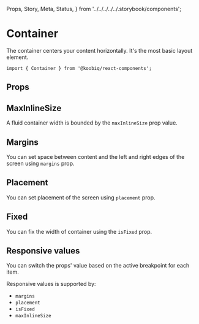   Props,
  Story,
  Meta,
  Status,
} from '../../../../../.storybook/components';


<Meta of={Stories} />

# Container

<Status variant="stable" />

The container centers your content horizontally. It's the most basic layout element.

```tsx
import { Container } from '@koobiq/react-components';
```

<Story of={Stories.Base} />

## Props

<Props />

## MaxInlineSize

A fluid container width is bounded by the `maxInlineSize` prop value.

<Story of={Stories.MaxInlineSize} />

## Margins

You can set space between content and the left and right edges of the screen using `margins` prop.

<Story of={Stories.Margins} />

## Placement

You can set placement of the screen using `placement` prop.

<Story of={Stories.Placement} />

## Fixed

You can fix the width of container using the `isFixed` prop.

<Story of={Stories.Fixed} />

## Responsive values

You can switch the props' value based on the active breakpoint for each item.

Responsive values is supported by:

- `margins`
- `placement`
- `isFixed`
- `maxInlineSize`

<Story of={Stories.ResponsiveValues} />
